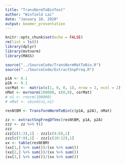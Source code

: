 ```yaml
---
title: "TransNormToBinTest"
author: "Winfield Lai"
date: "January 10, 2020"
output: beamer_presentation
---
```


```r
knitr::opts_chunk$set(echo = FALSE)
rm(list = ls())
library(dplyr)
library(mvtnorm)
library(MASS)
```



```r
source("../SourceCode/TransNormMatToBin.R")
source("../SourceCode/ExtractSnpFreq.R")

```



```r
p1A <- 0.1
p2A <- 0.1
corMat <-  matrix(c(1, 0, 0, 1), nrow = 2, ncol = 2)
nMat <- mvrnorm(100000, c(0,0), corMat)
# n1 <- rnorm(100000)
# nMat <- cbind(n1,n1)

resNtBM <- TransformNormToBin(c(p1A, p2A), nMat)
```


```r
zz <- extractSnpFreqDfVec(resNtBM, p1A, p2A) 
zzz <- zz %>% t()
zzz
zzz[c(1:3),1] - zzz[c(4:6),1]
zzz[c(7:9),1] - zzz[c(10:12),1]
xx <- table(resNtBM)
(xx[1,] %>% sum())/(xx %>% sum())
(xx[2,] %>% sum())/(xx %>% sum())
(xx[3,] %>% sum())/(xx %>% sum())

```
